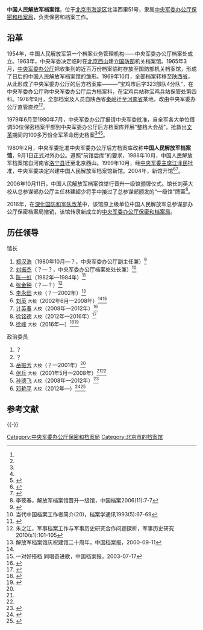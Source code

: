 {{Infobox PRCG
|color = darkgreen
|机构名称 = 中国人民解放军档案馆
|上级机构 = [[中央军委办公厅保密和档案局|中央军委办公厅保密和档案局]]
|机构类型 = 
|军事级别 = 
|标志1 = China Emblem PLA.svg
|标志1说明 = [[中国人民解放军军徽|中国人民解放军军徽]]
|职位1 = 馆长
|人员1 = [[徐峰|徐峰]]
|衔级1 = 大校
|职位2 = 政治委员
|人员2 = [[邓艳平|邓艳平]]
|衔级2 = 大校
|职位3 =
|人员3 =
|职位4 =
|人员4 =
|地址1 = [[北京市|北京市]][[海淀区|海淀区]]北洼西里51号
|成立时间 = 1980年
|a=
|b=
|c=
|d=
|E=
|e=
}}

'''中国人民解放军档案馆'''，位于[[北京市|北京市]][[海淀区|海淀区]]北洼西里51号，隶属[[中央军委办公厅保密和档案局|中央军委办公厅保密和档案局]]，负责保密和档案工作。

==沿革==
1954年，中国人民解放军第一个档案业务管理机构——中央军委办公厅档案处成立。1963年，中央军委决定临时在[[北京西山|北京西山]]建立[[中华人民共和国国防部|国防部]]机关档案馆。1965年3月，[[中央军委办公厅|中央军委办公厅]]把收集到的近百万份档案临时存放至国防部机关档案馆，形成了日后的中国人民解放军档案馆的雏形。1969年10月，全部档案转移至[[陕西省|陕西省]]，从此形成了中央军委办公厅的后方档案库———“宝鸡市后字323部队4分队”，在中央军委办公厅称中央军委办公厅后方档案科，在宝鸡兵站称宝鸡兵站保管处第四科。1978年9月，全部档案及人员自陕西省[[秦岭|秦岭]]迁至[[河南省|河南省]]某地，改由中央军委办公厅直管直控<ref name=sina/><ref name=suijun/>。

1979年6月至1980年7月，中央军委办公厅报请中央军委批准，自全军各大单位借调50位保密档案干部到中央军委办公厅后方档案库开展“整档大会战”，抢救出[[文革|文革]]期间的100多万份全军革命历史档案<ref name=sina/><ref name=suijun/><ref>{{Cite web |url=http://daj.shanghang.gov.cn/ywzl/bgly/201004/t20100421_44632.htm |title=抢救我军“历史记忆”的战斗岁月，中国档案报2009年7月30日1880期，第一版 |accessdate=2016年12月21日 |archive-date=2018年9月30日 |archive-url=https://web.archive.org/web/20180930081021/http://daj.shanghang.gov.cn/ywzl/bgly/201004/t20100421_44632.htm |dead-url=no }}</ref>。

1980年2月，中央军委批准中央军委办公厅后方档案库改称'''中国人民解放军档案馆'''，9月1日正式对外办公。遵照“前馆后库”的要求，1988年10月，中国人民解放军档案馆自河南省[[洛宁县|洛宁县]]迁至北京西山。1999年10月，经[[中央军委主席|中央军委主席]][[江泽民|江泽民]]批准，中央军委决定兴建中国人民解放军档案馆新馆。2004年，新馆开馆<ref name=sina>{{Cite web |url=http://news.sina.com.cn/c/2004-07-07/07483011220s.shtml |title=走进中国人民解放军档案馆：高度机密的档案馆，新浪，2004-07-07 |accessdate=2016-12-21 |archive-date=2019-06-12 |archive-url=https://web.archive.org/web/20190612223010/http://news.sina.com.cn/c/2004-07-07/07483011220s.shtml |dead-url=no }}</ref><ref name=suijun>{{Cite web |url=http://www.china.com.cn/chinese/junshi/604130.htm |title=随军报记者走进中国人民解放军档案馆，中国网，于2016-12-20查阅 |accessdate=2016-12-21 |archive-date=2018-10-03 |archive-url=https://web.archive.org/web/20181003091746/http://www.china.com.cn/chinese/junshi/604130.htm |dead-url=no }}</ref>。

2006年10月11日，中国人民解放军档案馆举行晋升一级馆颁牌仪式。馆长刘英大校从总参谋部办公厅主任林建超少将手中接过了总参谋部颁发的“一级馆”牌匾<ref>李筱春，解放军档案馆晋升一级馆，中国档案2006(11):7-7</ref>。

2016年，在[[深化国防和军队改革|深化国防和军队改革]]中，该馆原上级单位中国人民解放军总参谋部办公厅保密档案局撤销，该馆转隶新成立的[[中央军委办公厅保密和档案局|中央军委办公厅保密和档案局]]。

==历任领导==
{{col-begin}}
{{col-2}}
;馆长
#[[郑汉浩|郑汉浩]]（1980年10月—？，中央军委办公厅副主任兼）<ref>{{Cite web |url=http://zx.nbjb.gov.cn/art/2014/6/18/art_6526_358649.html |title=谢振声，忠诚的共产主义战士郑汉浩，古镇慈城2006年8月第25期 |accessdate=2016-12-21 |archive-date=2020-10-15 |archive-url=https://web.archive.org/web/20201015143518/http://zx.nbjb.gov.cn/art/2014/6/18/art_6526_358649.html |dead-url=no }}</ref>
#[[刘振杰|刘振杰]]（？—？，中央军委办公厅档案处处长兼）<ref name=lzj>当代中国档案工作者简介(20)，档案学通讯1993(5):67-69</ref>
#[[陈一虹|陈一虹]]（1982年—1984年）<ref>{{Cite web |url=http://news.sina.com.cn/o/2005-09-23/05177013418s.shtml |title=陈一虹：青春在烽火中燃烧（纪念中国人民抗日战争胜利60周年特稿），新浪，2005-09-23 |accessdate=2016-12-21 |archive-date=2019-07-18 |archive-url=https://web.archive.org/web/20190718203727/http://news.sina.com.cn/o/2005-09-23/05177013418s.shtml |dead-url=no }}</ref>
#[[张金钟|张金钟]]（？—？）<ref>朱之江，军事档案工作与军事历史研究合作问题探析，军事历史研究2010(s1):101-105</ref>
#[[李永田|李永田]] <small>大校</small>（？—2002年）<ref name=ershi>解放军档案馆庆祝建馆二十周年，中国档案报，2000-09-11</ref>
#[[刘英_(解放军)|刘英]] <small>大校</small>（2002年6月—2008年）<ref name=sina/><ref name=yidui>一对好搭档 同唱奋进歌，中国档案报，2003-07-17</ref>
#[[计英春|计英春]] <small>大校</small>（2008年—2012年）<ref>{{Cite web |url=http://news.xinhuanet.com/mil/2011-06/21/c_121564256.htm |title=大型电视档案纪录片《永远的红军》影像素材移交解放军档案馆，新华网，2011-06-21 |accessdate=2016-12-21 |archive-date=2011-06-28 |archive-url=https://web.archive.org/web/20110628120200/http://news.xinhuanet.com/mil/2011-06/21/c_121564256.htm |dead-url=no }}</ref>
#[[徐铭德|徐铭德]] <small>大校</small>（2012年—2016年）<ref>{{Cite web |url=http://www.saac.gov.cn/news/2013-01/24/content_22560.htm |title=李天佑上将个人档案入藏解放军档案馆，中国档案报2013年1月24日总第2412期，第一版 |accessdate=2016年12月21日 |archive-date=2018年10月3日 |archive-url=https://web.archive.org/web/20181003193956/http://www.saac.gov.cn/news/2013-01/24/content_22560.htm |dead-url=no }}</ref>
#[[徐峰|徐峰]] <small>大校</small>（2016年—）<ref>{{Cite web|url = http://www.sohu.com/a/86122559_154224|title = 贯彻群众路线是我党赢得东北之本|author = |date = 2016-06-26|publisher = 搜狐|language = |accessdate = |quote = |archive-url = https://web.archive.org/web/20170905234041/http://www.sohu.com/a/86122559_154224|archive-date = 2017-09-05|dead-url = yes}}</ref><ref>{{Cite web |url = http://www.chinaarchives.cn/2017/0901/117380.shtml |title = 解放军档案馆馆长徐峰调研成都市档案局（馆） |author =  |date = 2017-09-01 |publisher = 中国档案 |language =  |accessdate =  |quote =  |archive-date = 2019-07-19 |archive-url = https://web.archive.org/web/20190719040218/http://www.chinaarchives.cn/2017/0901/117380.shtml |dead-url = yes }}</ref>


{{col-2}}
;政治委员
#？
#？
#[[岳振芳|岳振芳]] <small>大校</small>（？—2001年）<ref name=ershi/>
#[[张兵|张兵]] <small>大校</small>（2001年5月—2008年）<ref name=sina/><ref name=yidui/>
#[[孙德飞|孙德飞]] <small>大校</small>（2008年—2012年）<ref>{{Cite web |url=http://news.xinhuanet.com/mil/2009-08/18/content_11902535.htm |title=我军优秀档案专家刘义权:永不消失的记忆，新华网，2009-08-18 |accessdate=2016-12-21 |archive-date=2011-02-20 |archive-url=https://web.archive.org/web/20110220153628/http://news.xinhuanet.com/mil/2009-08/18/content_11902535.htm |dead-url=no }}</ref>
#[[邓艳平|邓艳平]] <small>大校</small>（2012年—）<ref>{{Cite web |url=http://mil.huanqiu.com/china/2015-09/7518968.html |title=邓艳平，敲响警钟不让九一八重演 无防人之心终遭大难，环球网，2015-09-18 |accessdate=2016-12-21 |archive-date=2019-07-18 |archive-url=https://web.archive.org/web/20190718174314/http://mil.huanqiu.com/china/2015-09/7518968.html |dead-url=no }}</ref><ref>{{Cite web|url = http://www.sohu.com/a/83798256_154224|title = 赓续红色基因 传承长征精神|author = |date = 2016-06-16|publisher = 搜狐|language = |accessdate = |quote = |archive-url = https://web.archive.org/web/20170905233703/http://www.sohu.com/a/83798256_154224|archive-date = 2017-09-05|dead-url = yes}}</ref>

{{col-end}}

== 参考文献 ==
{{Reflist}}

{{-}}
{{中央军委|属}}
[[Category:中央军委办公厅保密和档案局|Category:中央军委办公厅保密和档案局]]
[[Category:北京市的档案馆|Category:北京市的档案馆]]